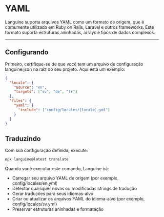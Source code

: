 # YAML

Languine suporta arquivos YAML como um formato de origem, que é comumente utilizado em Ruby on Rails, Laravel e outros frameworks. Este formato suporta estruturas aninhadas, arrays e tipos de dados complexos.

---

## Configurando

Primeiro, certifique-se de que você tem um arquivo de configuração languine.json na raiz do seu projeto. Aqui está um exemplo:

```json
{
  "locale": {
    "source": "en",
    "targets": ["sv", "de", "fr"]
  },
  "files": {
    "yaml": {
      "include": ["config/locales/[locale].yml"]
    }
  }
}
```

## Traduzindo

Com sua configuração definida, execute:

```bash
npx languine@latest translate
```

Quando você executar este comando, Languine irá:

- Carregar seu arquivo YAML de origem (por exemplo, config/locales/en.yml)
- Detectar quaisquer novas ou modificadas strings de tradução
- Gerar traduções para seus idiomas-alvo
- Criar ou atualizar os arquivos YAML do idioma-alvo (por exemplo, config/locales/sv.yml)
- Preservar estruturas aninhadas e formatação
